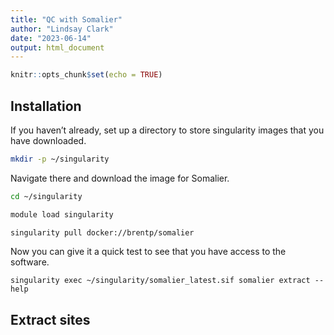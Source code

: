 ```yaml
---
title: "QC with Somalier"
author: "Lindsay Clark"
date: "2023-06-14"
output: html_document
---
```


```r
knitr::opts_chunk$set(echo = TRUE)
```

## Installation

If you haven't already, set up a directory to store singularity images that you
have downloaded.

```bash
mkdir -p ~/singularity
```

Navigate there and download the image for Somalier.

```bash
cd ~/singularity

module load singularity

singularity pull docker://brentp/somalier
```

Now you can give it a quick test to see that you have access to the software.

```bashm
singularity exec ~/singularity/somalier_latest.sif somalier extract --help
```

## Extract sites

